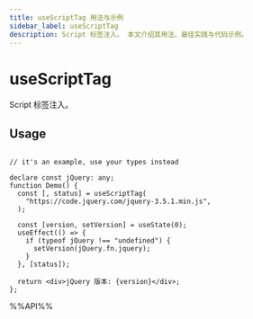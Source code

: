 ```yaml
---
title: useScriptTag 用法与示例
sidebar_label: useScriptTag
description: Script 标签注入。 本文介绍其用法、最佳实践与代码示例。
---
```

# useScriptTag

Script 标签注入。

## Usage

```tsx live

// it's an example, use your types instead

declare const jQuery: any;
function Demo() {
  const [, status] = useScriptTag(
    "https://code.jquery.com/jquery-3.5.1.min.js",
  );

  const [version, setVersion] = useState(0);
  useEffect(() => {
    if (typeof jQuery !== "undefined") {
      setVersion(jQuery.fn.jquery);
    }
  }, [status]);

  return <div>jQuery 版本: {version}</div>;
};

```

%%API%%